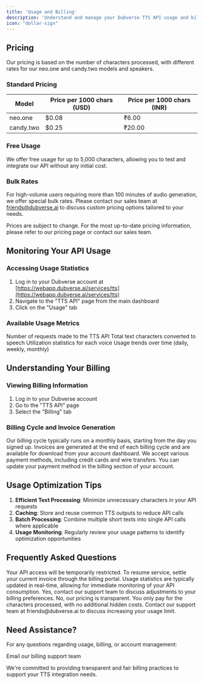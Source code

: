 ```yaml
---
title: 'Usage and Billing'
description: 'Understand and manage your Dubverse TTS API usage and billing'
icon: "dollar-sign"
---
```


## Pricing

Our pricing is based on the number of characters processed, with different rates for our neo.one and candy.two models and speakers.

### Standard Pricing

| Model     | Price per 1000 chars (USD) | Price per 1000 chars (INR) |
|-----------|----------------------------|----------------------------|
| neo.one   | $0.08                      | ₹6.00                      |
| candy.two | $0.25                      | ₹20.00                     |

### Free Usage

We offer free usage for up to 5,000 characters, allowing you to test and integrate our API without any initial cost.

### Bulk Rates

For high-volume users requiring more than 100 minutes of audio generation, we offer special bulk rates. Please contact our sales team at friends@dubverse.ai to discuss custom pricing options tailored to your needs.

<Note>
  Prices are subject to change. For the most up-to-date pricing information, please refer to our pricing page or contact our sales team.
</Note>

## Monitoring Your API Usage

### Accessing Usage Statistics

1. Log in to your Dubverse account at [https://webapp.dubverse.ai/services/tts](https://webapp.dubverse.ai/services/tts)
2. Navigate to the "TTS API" page from the main dashboard
3. Click on the "Usage" tab

### Available Usage Metrics

<CardGroup cols={2}>
  <Card title="Total API Calls" icon="arrow-up-right-dots">
    Number of requests made to the TTS API
  </Card>
  <Card title="Characters Processed" icon="text-size">
    Total text characters converted to speech
  </Card>
  <Card title="Speaker Usage Breakdown" icon="chart-pie">
    Utilization statistics for each voice
  </Card>
  <Card title="Historical Data" icon="chart-line">
    Usage trends over time (daily, weekly, monthly)
  </Card>
</CardGroup>

## Understanding Your Billing

### Viewing Billing Information

1. Log in to your Dubverse account
2. Go to the "TTS API" page
3. Select the "Billing" tab

### Billing Cycle and Invoice Generation

<AccordionGroup>
  <Accordion title="Billing Cycle">
    Our billing cycle typically runs on a monthly basis, starting from the day you signed up.
  </Accordion>
  <Accordion title="Invoice Generation">
    Invoices are generated at the end of each billing cycle and are available for download from your account dashboard.
  </Accordion>
  <Accordion title="Payment Methods">
    We accept various payment methods, including credit cards and wire transfers. You can update your payment method in the billing section of your account.
  </Accordion>
</AccordionGroup>

## Usage Optimization Tips

1. **Efficient Text Processing**: Minimize unnecessary characters in your API requests
2. **Caching**: Store and reuse common TTS outputs to reduce API calls
3. **Batch Processing**: Combine multiple short texts into single API calls where applicable
4. **Usage Monitoring**: Regularly review your usage patterns to identify optimization opportunities

## Frequently Asked Questions

<AccordionGroup>
  <Accordion title="What happens if I exceed my usage cap?">
    Your API access will be temporarily restricted. To resume service, settle your current invoice through the billing portal.
  </Accordion>
  <Accordion title="How quickly is my usage data updated?">
    Usage statistics are typically updated in real-time, allowing for immediate monitoring of your API consumption.
  </Accordion>
  <Accordion title="Can I change my billing cycle or payment method?">
    Yes, contact our support team to discuss adjustments to your billing preferences.
  </Accordion>
  <Accordion title="Are there any hidden fees or charges?">
    No, our pricing is transparent. You only pay for the characters processed, with no additional hidden costs.
  </Accordion>
  <Accordion title="How do I request an increase in my usage cap?">
    Contact our support team at friends@dubverse.ai to discuss increasing your usage limit.
  </Accordion>
</AccordionGroup>

## Need Assistance?

For any questions regarding usage, billing, or account management:

<Card title="Contact Support" icon="headset" href="mailto:friends@dubverse.ai">
  Email our billing support team
</Card>

We're committed to providing transparent and fair billing practices to support your TTS integration needs.
